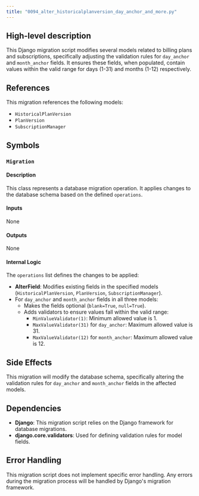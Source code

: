 ```yaml
---
title: "0094_alter_historicalplanversion_day_anchor_and_more.py"
---
```


## High-level description
This Django migration script modifies several models related to billing plans and subscriptions, specifically adjusting the validation rules for `day_anchor` and `month_anchor` fields. It ensures these fields, when populated, contain values within the valid range for days (1-31) and months (1-12) respectively.

## References
This migration references the following models:

* `HistoricalPlanVersion`
* `PlanVersion`
* `SubscriptionManager`

## Symbols
### `Migration`
#### Description
This class represents a database migration operation. It applies changes to the database schema based on the defined `operations`.

#### Inputs
None

#### Outputs
None

#### Internal Logic
The `operations` list defines the changes to be applied:

* **AlterField**: Modifies existing fields in the specified models (`HistoricalPlanVersion`, `PlanVersion`, `SubscriptionManager`).
* For `day_anchor` and `month_anchor` fields in all three models:
    * Makes the fields optional (`blank=True`, `null=True`).
    * Adds validators to ensure values fall within the valid range:
        * `MinValueValidator(1)`: Minimum allowed value is 1.
        * `MaxValueValidator(31)` for `day_anchor`: Maximum allowed value is 31.
        * `MaxValueValidator(12)` for `month_anchor`: Maximum allowed value is 12.

## Side Effects
This migration will modify the database schema, specifically altering the validation rules for `day_anchor` and `month_anchor` fields in the affected models.

## Dependencies
* **Django**: This migration script relies on the Django framework for database migrations.
* **django.core.validators**: Used for defining validation rules for model fields.

## Error Handling
This migration script does not implement specific error handling. Any errors during the migration process will be handled by Django's migration framework.
